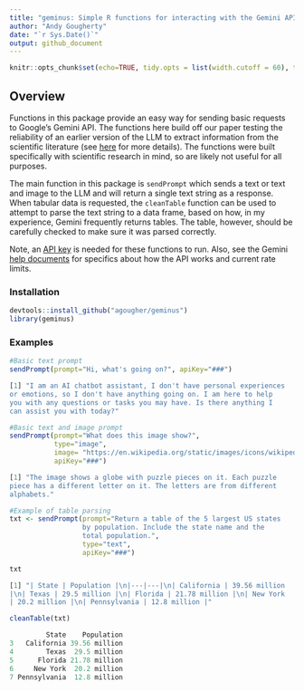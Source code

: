 ```yaml
---
title: "geminus: Simple R functions for interacting with the Gemini API"
author: "Andy Gougherty"
date: "`r Sys.Date()`"
output: github_document
---
```


```r
knitr::opts_chunk$set(echo=TRUE, tidy.opts = list(width.cutoff = 60), tidy = TRUE)


```

## Overview

Functions in this package provide an easy way for sending basic requests to Google's Gemini API. The functions here build off our paper testing the reliability of an earlier version of the LLM to extract information from the scientific literature (see [here](https://doi.org/10.1038/s44185-024-00043-9) for more details). The functions were built specifically with scientific research in mind, so are likely not useful for all purposes.

The main function in this package is `sendPrompt` which sends a text or text and image to the LLM and will return a single text string as a response. When tabular data is requested, the `cleanTable` function can be used to attempt to parse the text string to a data frame, based on how, in my experience, Gemini frequently returns tables. The table, however, should be carefully checked to make sure it was parsed correctly.

Note, an [API key](https://ai.google.dev/gemini-api/docs/api-key) is needed for these functions to run. Also, see the Gemini [help documents](https://ai.google.dev/gemini-api/docs/api-overview) for specifics about how the API works and current rate limits.

### Installation

```r
devtools::install_github("agougher/geminus")
library(geminus)

```

### Examples

```r
#Basic text prompt
sendPrompt(prompt="Hi, what's going on?", apiKey="###")

[1] "I am an AI chatbot assistant, I don't have personal experiences
or emotions, so I don't have anything going on. I am here to help
you with any questions or tasks you may have. Is there anything I
can assist you with today?"
```

```r
#Basic text and image prompt
sendPrompt(prompt="What does this image show?", 
           type="image", 
           image= "https://en.wikipedia.org/static/images/icons/wikipedia.png", 
           apiKey="###")

[1] "The image shows a globe with puzzle pieces on it. Each puzzle
piece has a different letter on it. The letters are from different
alphabets."
```

```r
#Example of table parsing
txt <- sendPrompt(prompt="Return a table of the 5 largest US states
                  by population. Include the state name and the
                  total population.", 
                  type="text", 
                  apiKey="###")

txt

[1] "| State | Population |\n|---|---|\n| California | 39.56 million
|\n| Texas | 29.5 million |\n| Florida | 21.78 million |\n| New York
| 20.2 million |\n| Pennsylvania | 12.8 million |"

cleanTable(txt)

         State    Population
3   California 39.56 million
4        Texas  29.5 million
5      Florida 21.78 million
6     New York  20.2 million
7 Pennsylvania  12.8 million
```

